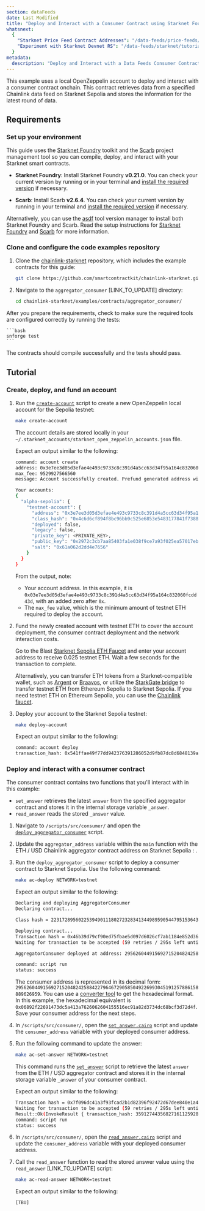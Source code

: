 ```yaml
---
section: dataFeeds
date: Last Modified
title: "Deploy and Interact with a Consumer Contract using Starknet Foundry"
whatsnext:
  {
    "Starknet Price Feed Contract Addresses": "/data-feeds/price-feeds/addresses?network=starknet",
    "Experiment with Starknet Devnet RS": "/data-feeds/starknet/tutorials/snfoundry/sn-devnet-rs",
  }
metadata:
  description: "Deploy and Interact with a Data Feeds Consumer Contract on StarkNet using Starknet Foundry."
---
```



This example uses a local OpenZeppelin account to deploy and interact with a consumer contract onchain. This contract retrieves data from a specified Chainlink data feed on Starknet Sepolia and stores the information for the latest round of data.

## Requirements

### Set up your environment

This guide uses the [Starknet Foundry](https://github.com/foundry-rs/starknet-foundry) toolkit and the [Scarb](https://github.com/software-mansion/scarb) project management tool so you can compile, deploy, and interact with your Starknet smart contracts.

- **Starknet Foundry**: Install Starknet Foundry **v0.21.0**. You can check your current version by running <CopyText text="snforge --version" code/> or <CopyText text="sncast --version" code/> in your terminal and [install the required version](https://github.com/foundry-rs/starknet-foundry#installation) if necessary.

- **Scarb**: Install Scarb **v2.6.4**. You can check your current version by running <CopyText text="scarb --version" code/> in your terminal and [install the required version](https://docs.swmansion.com/scarb/download.html#install-via-installation-script) if necessary.

Alternatively, you can use the [asdf](https://asdf-vm.com/guide/introduction.html) tool version manager to install both Starknet Foundry and Scarb. Read the setup instructions for [Starknet Foundry](https://github.com/foundry-rs/asdf-starknet-foundry) and [Scarb](https://docs.swmansion.com/scarb/download.html#install-via-asdf) for more information.

### Clone and configure the code examples repository

1. Clone the [chainlink-starknet](https://github.com/smartcontractkit/chainlink-starknet/) repository, which includes the example contracts for this guide:

   ```bash
   git clone https://github.com/smartcontractkit/chainlink-starknet.git
   ```

1. Navigate to the `aggregator_consumer` [LINK_TO_UPDATE] directory:

   ```bash
   cd chainlink-starknet/examples/contracts/aggregator_consumer/
   ```

After you prepare the requirements, check to make sure the required tools are configured correctly by running the tests:

    ```bash
    snforge test
    ```

The contracts should compile successfully and the tests should pass.

## Tutorial

### Create, deploy, and fund an account

1. Run the [`create-account`](https://github.com/smartcontractkit/chainlink-starknet/blob/c97baa6e52c7e6e01ea0235bf0e71abae23e3c00/examples/contracts/aggregator_consumer/Makefile#L22) script to create a new OpenZeppelin local account for the Sepolia testnet:

   ```bash
   make create-account
   ```

   The account details are stored locally in your `~/.starknet_accounts/starknet_open_zeppelin_accounts.json` file.

   Expect an output similar to the following:

   ```bash
   command: account create
   address: 0x3e7ee3d05d3efae4e493c9733c8c391d4a5cc63d34f95a164c832060fcdd43d
   max_fee: 9529927566560
   message: Account successfully created. Prefund generated address with at least <max_fee> tokens. It is good to send more in the case of higher demand.

   Your accounts:
   {
     "alpha-sepolia": {
       "testnet-account": {
         "address": "0x3e7ee3d05d3efae4e493c9733c8c391d4a5cc63d34f95a164c832060fcdd43d",
         "class_hash": "0x4c6d6cf894f8bc96bb9c525e6853e5483177841f7388f74a46cfda6f028c755",
         "deployed": false,
         "legacy": false,
         "private_key": <PRIVATE_KEY>,
         "public_key": "0x2972c3cb7aa85403fa1e038f9ce7a93f025ea57017eb7ef735bae989bfb15bd",
         "salt": "0x61a062d2dd4e7656"
       }
     }
   }
   ```

   From the output, note:

   - Your account address. In this example, it is `0x03e7ee3d05d3efae4e493c9733c8c391d4a5cc63d34f95a164c832060fcdd43d`, with an added zero after `0x`.
   - The `max_fee` value, which is the minimum amount of testnet ETH required to deploy the account.

1. Fund the newly created account with testnet ETH to cover the account deployment, the consumer contract deployment and the network interaction costs.

   Go to the Blast [Starknet Sepolia ETH Faucet](https://blastapi.io/faucets/starknet-sepolia-eth) and enter your account address to receive 0.025 testnet ETH. Wait a few seconds for the transaction to complete.

   Alternatively, you can transfer ETH tokens from a Starknet-compatible wallet, such as [Argent](https://www.argent.xyz/) or [Braavos](https://braavos.app/), or utilize the [StarkGate bridge](https://starkgate.starknet.io/) to transfer testnet ETH from Ethereum Sepolia to Starknet Sepolia. If you need testnet ETH on Ethereum Sepolia, you can use the [Chainlink faucet](https://faucets.chain.link/sepolia).

1. Deploy your account to the Starknet Sepolia testnet:

   ```bash
   make deploy-account
   ```

   Expect an output similar to the following:

   ```bash
   command: account deploy
   transaction_hash: 0x541ffae49f77dd942376391286052d9fb87dc8d6848139ab1508c114e3aa005
   ```

### Deploy and interact with a consumer contract

The consumer contract contains two functions that you'll interact with in this example:

- `set_answer` retrieves the latest `answer` from the specified aggregator contract and stores it in the internal storage variable `_answer`.
- `read_answer` reads the stored `_answer` value.

1. Navigate to `/scripts/src/consumer/` and open the [`deploy_aggregator_consumer`](https://github.com/smartcontractkit/chainlink-starknet/blob/develop/examples/contracts/aggregator_consumer/scripts/src/consumer/deploy_aggregator_consumer.cairo) script.

1. Update the `aggregator_address` variable within the `main` function with the ETH / USD Chainlink aggregator contract address on Starknet Sepolia : <CopyText text="[ADDRESS_TO_UPDATE]" code/>.

1. Run the `deploy_aggregator_consumer` script to deploy a consumer contract to Starknet Sepolia. Use the following command:

   ```bash
   make ac-deploy NETWORK=testnet
   ```

   Expect an output similar to the following:

   ```bash
   Declaring and deploying AggregatorConsumer
   Declaring contract...

   Class hash = 2231728956022539490111802723283413449895905447951536434260474920103409356221

   Deploying contract...
   Transaction hash = 0x46b39d79cf90ed75fbae5d097d6026cf7ab1184e852d36aed336528fc77220d
   Waiting for transaction to be accepted (59 retries / 295s left until timeout)

   AggregatorConsumer deployed at address: 2956260449156927152048242588422796467290585049226993045191257886158889626959

   command: script run
   status: success
   ```

   The consumer address is represented in its decimal form: `2956260449156927152048242588422796467290585049226993045191257886158889626959`. You can use a [converter tool](https://www.rapidtables.com/convert/number/decimal-to-hex.html) to get the hexadecimal format. In this example, the hexadecimal equivalent is `0x06892f22691473dc5a413a7626062604155516ec91a82d3734dc68bcf3d72d4f`. Save your consumer address for the next steps.

1. In `/scripts/src/consumer/`, open the [`set_answer.cairo`](https://github.com/smartcontractkit/chainlink-starknet/blob/develop/examples/contracts/aggregator_consumer/scripts/src/consumer/set_answer.cairo) script and update the `consumer_address` variable with your deployed consumer address.

1. Run the following command to update the answer:

   ```bash
   make ac-set-answer NETWORK=testnet
   ```

   This command runs the [`set_answer`](https://github.com/smartcontractkit/chainlink-starknet/blob/develop/examples/contracts/aggregator_consumer/scripts/src/consumer/set_answer.cairo) script to retrieve the latest `answer` from the ETH / USD aggregator contract and stores it in the internal storage variable `_answer` of your consumer contract.

   Expect an output similar to the following:

   ```bash
   Transaction hash = 0x7f096dc41a3f93fcad2b1d82396f92472d67dee840e1a447aa3691f58589baa
   Waiting for transaction to be accepted (59 retries / 295s left until timeout)
   Result::Ok(InvokeResult { transaction_hash: 3591274435682716112592822792656399461090392655710476322066689010471752211370 })
   command: script run
   status: success
   ```

1. In `/scripts/src/consumer/`, open the [`read_answer.cairo`](https://github.com/smartcontractkit/chainlink-starknet/blob/develop/examples/contracts/aggregator_consumer/scripts/src/consumer/read_answer.cairo) script and update the `consumer_address` variable with your deployed consumer address.

1. Call the `read_answer` function to read the stored answer value using the `read_answer` [LINK_TO_UPDATE] script:

   ```bash
   make ac-read-answer NETWORK=testnet
   ```

   Expect an output similar to the following:

   ```bash
   [TBU]
   ```

